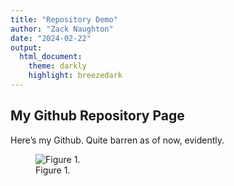 ```yaml
---
title: "Repository Demo"
author: "Zack Naughton"
date: "2024-02-22"
output:
  html_document:
    theme: darkly
    highlight: breezedark
---
```


## My Github Repository Page
Here's my Github. Quite barren as of now, evidently.

![Figure 1.](wisconsin-wildflower.jpg)